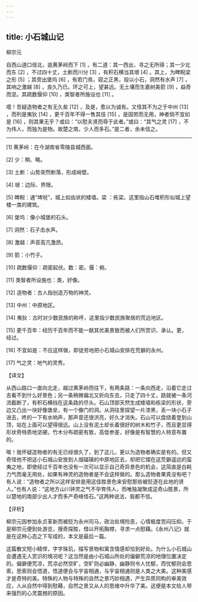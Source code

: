 ```yaml
---
---
---
```

title: 小石城山记
---




柳宗元

自西山道口径北，逾黄茅岭而下 [1] ，有二道：其一西出，寻之无所得；其一少北而东 [2] ，不过四十丈，土断而川分 [3] ，有积石横当其垠 [4] 。其上，为睥睨梁 之形 [5] ；其旁出堡坞 [6] ，有若门焉，窥之正黑，投以小石，洞然有水声 [7] ，其响之激越 [8] ，良久乃已。环之可上，望甚远。无土壤而生嘉树美箭 [9] ，益奇而坚。其疏数偃仰 [10] ，类智者所施设也 [11] 。

噫！吾疑造物者之有无久矣 [12] ，及是，愈以为诚有。又怪其不为之于中州 [13] ，而列是夷狄 [14] ，更千百年不得一售其伎 [15] ，是固劳而无用，神者倘不宜如是 [16] ，则其果无乎？或曰：“以慰夫贤而辱于此者。”或曰：“其气之灵 [17] ，不为伟人，而独为是物。故楚之南，少人而多石。”是二者，余未信之。



* * *



[1] 黄茅岭：在今湖南省零陵县城西面。

[2] 少：稍、略。

[3] 土断：山势突然断落，形成峭壁。

[4] 垠：边际、界限。

[5] 睥睨：通“埤堄”，城上如齿状的矮墙。梁 ：栋梁。这里指山石堆积形似城上望楼一类的建筑。

[6] 堡坞：像小城堡的石头。

[7] 洞然：石子击水声。

[8] 激越：声音高亢激昂。

[9] 箭：小竹子。

[10] 疏数偃仰：疏密起伏。数：密。偃：俯。

[11] 类智者所设施也：类，好像。

[12] 造物者：古人指创造万物的神灵。

[13] 中州：中原地区。

[14] 夷狄：古时对少数民族的称呼，这里指少数民族聚居的荒远地区。

[15] 更千百年：经历千百年而不能一献其优美景致而被人们所赏识、承认。更，经过。

[16] 不宜如是：不应这样做，即徒劳地把小石城山安排在荒僻的永州。

[17] 气之灵：地气的灵秀。

【译文】

从西山路口一直向北走，越过黄茅岭而往下，有两条路：一条向西走，沿着它走过去看不到什么好景色；另一条稍微偏北又折向东去，只走了四十丈，路就被一条河流截断了，有积石横挡在这条路的尽头。石山顶部天然生成矮墙和栋梁的形状，旁边又凸出一块好像堡垒，有一个像门的洞。从洞往里探望一片漆黑，丢一块小石子进去，咚的一下有水响声，那声音还很洪亮，好久才消失。石山可以盘绕着登到山顶，站在上面可以望得很远。山上没有泥土却长着很好的树木和竹子，而且更显得形状奇特质地坚硬。竹木分布疏密有致，高低参差，好像是有智慧的人特意布置的。

唉！我怀疑造物者的有无已经很久了，到了这儿，更以为造物者确实是有的。但又奇怪他不把这小石城山安放到人烟辐辏的中原地区去，却把它摆在这荒僻遥远的蛮夷之地，即使经过千百年也没有一次可以显示自己奇异景色的机会，这简直是白耗力气而毫无用处，如果有神灵的造物者是不会这样做的。那么造物者果真没有吧？有人说：“造物者之所以这样安排是用这佳胜景色来安慰那些被贬逐在此地的贤人。”也有人说：“这地方山川钟灵之气不孕育伟人，而唯独凝聚成这奇山胜景，所以楚地的南部少出人才而多产奇峰怪石。”这两种说法，我都不信。

【评析】

柳宗元因参加永贞革新而被贬为永州司马，政治处境险恶，心情极度苦闷压抑。于是柳宗元便到处游览，搜奇探胜，借以开拓胸襟，寻求一点慰藉。《永州八记》就是在这种心态之下写成的，本文是最后一篇。

这篇散文短小精悍，字字珠玑，描写景物和寓含情感却恰到好处。为什么小石城山会遭遇无人赏识的境况呢？这当然是由小石城山所处的偏僻荒凉的地理位置决定的。偏僻便荒凉，荒凉必然空旷，空旷则必幽静，幽静则令人忧郁，而忧郁则会思索，思索则会悟道，悟道便会与宇宙相通，与宇宙相通则是人类之大美。这种美感才是奇特的美。特殊的人物与特殊的自然之景巧妙相遇，产生异质同构的审美效应，人从自然中得到慰藉，自然之景又从人的思维中升华了美。这便是本文给人带来强烈的心灵震撼的原因。
